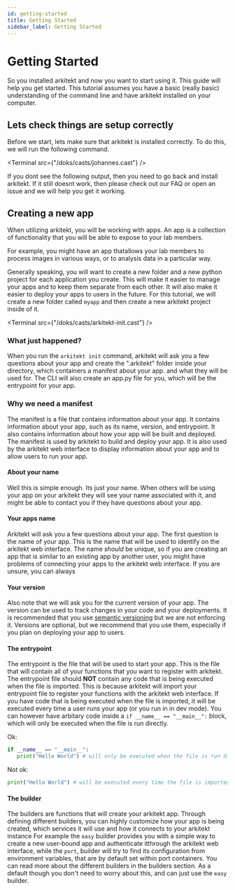 ```yaml
---
id: getting-started
title: Getting Started
sidebar_label: Getting Started
---
```



# Getting Started

So you installed arkitekt and now you want to start using it. This guide will help you get started.
This tutorial assumes you have a basic (really basic) understanding of the command line
and have arkitekt installed on your computer.

## Lets check things are setup correctly

Before we start, lets make sure that arkitekt is installed correctly. To do this, we will
run the following command.

<Terminal src={"/doks/casts/johannes.cast"} />

If you dont see the following output, then you need to go back and install arkitekt. If it still
doesnt work, then please check out our FAQ or open an issue and
we will help you get it working.

## Creating a new app

When utilizing arkitekt, you will be working with apps. An app is a collection of functionality
that you will be able to expose to your lab members.

For example, you might have an app thatallows your lab members to process images in various ways, or to analysis data in a particular
way.

Generally speaking, you will want to create a new folder and a new python project for each application
you create. This will make it easier to manage your apps and to keep them separate from each other.
It will also make it easier to deploy your apps to users in the future. For this tutorial, we will
create a new folder called `myapp` and then create a new arkitekt project inside of it.

<Terminal src={"/doks/casts/arkitekt-init.cast"} />

### What just happened?

When you run the `arkitekt init` command, arkitekt will ask you a few questions about your app and create
the ".arkitekt" folder inside your directory, which containers a manifest about your app.
and what they will be used for. The CLI will also create an app.py file for you, which will be the entrypoint
for your app.

### Why we need a manifest

The manifest is a file that contains information about your app. It contains information about your app,
such as its name, version, and entrypoint. It also contains information about how your app will be built
and deployed. The manifest is used by arkitekt to build and deploy your app. It is also used by the arkitekt
web interface to display information about your app and to allow users to run your app.

#### About your name

Well this is simple enough. Its just your name. When others will be using your app on your arkitekt they will
see your name associated with it, and might be able to contact you if they have questions about your app.

#### Your apps name

Arkitekt will ask you a few questions about your app. The first question is the name of your app.
This is the name that will be used to identify on the arkitekt web interface. The name _should_ be
unique, so if you are creating an app that is similar to an existing app by another user, you might have
problems of connecting your apps to the arkitekt web interface. If you are unsure, you can always

#### Your version

Also note that we will ask you for the current version of your app. The version can be used to track changes
in your code and your deployments. It is recommended that you use [semantic versioning](https://semver.org/)
but we are not enforcing it. Versions are optional, but we recommend that you use them, especially if you plan
on deploying your app to users.

#### The entrypoint

The entrypoint is the file that will be used to start your app. This is the file that will contain all of your
functions that you want to register with arkitekt. The entrypoint file should **NOT** contain any code that is being
executed when the file is imported. This is because arkitekt will import your entrypoint file to register your
functions with the arkitekt web interface. If you have code that is being executed when the file is imported, it will
be executed every time a user runs your app (or you run in in dev mode). You can however have arbitary code inside
a `if __name__ == "__main__":` block, which will only be executed when the file is run directly.

Ok:

```python
if __name__ == "__main__":
   print("Hello World") # will only be executed when the file is run directly
```

Not ok:

```python
print("Hello World") # will be executed every time the file is imported
```

#### The builder

The builders are functions that will create your arkitekt app. Through defining different builders, you can
highly customize how your app is being created, which services it will use and how it connects to your arkitekt instance
For example the `easy` builder provides you with a simple way to create a new user-bound app and
authenticate itthrough the arkitekt web interface, while the `port`, builder will try to find its configuration from environment variables,
that are by default set within port containers. You can read more about the different builders in the builders section.
As a default though you don't need to worry about this, and can just use the `easy` builder.
